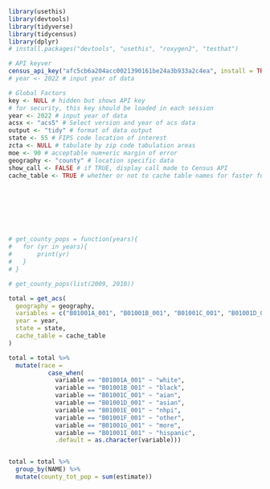 
```r

library(usethis)
library(devtools)
library(tidyverse)
library(tidycensus)
library(dplyr)
# install.packages("devtools", "usethis", "roxygen2", "testhat")

```


```r

# API keyver
census_api_key("afc5cb6a204acc0021390161be24a3b933a2c4ea", install = TRUE)
# year <- 2022 # input year of data 

# Global Factors
key <- NULL # hidden but shows API key 
# for security, this key should be loaded in each session
year <- 2022 # input year of data 
acsx <- "acs5" # Select version and year of acs data
output <- "tidy" # format of data output
state <- 55 # FIPS code location of interest
zcta <- NULL # tabulate by zip code tabulation areas
moe <- 90 # acceptable num+eric margin of error 
geography <- "county" # location specific data
show_call <- FALSE # if TRUE, display call made to Census API
cache_table <- TRUE # whether or not to cache table names for faster future access. Defaults to FALSE








# get_county_pops = function(years){
#   for (yr in years){
#       print(yr)
#   }
# }

# get_county_pops(list(2009, 2010))


```



```r

total = get_acs(
  geography = geography,
  variables = c("B01001A_001", "B01001B_001", "B01001C_001", "B01001D_001", "B01001E_001", "B01001F_001", "B01001G_001", "B01001I_001"),
  year = year,
  state = state,
  cache_table = cache_table
) 

total = total %>%
  mutate(race =
           case_when(
             variable == "B01001A_001" ~ "white",
             variable == "B01001B_001" ~ "black",
             variable == "B01001C_001" ~ "aian",
             variable == "B01001D_001" ~ "asian",
             variable == "B01001E_001" ~ "nhpi",
             variable == "B01001F_001" ~ "other",
             variable == "B01001G_001" ~ "more",
             variable == "B01001I_001" ~ "hispanic",
             .default = as.character(variable)))


total = total %>% 
  group_by(NAME) %>% 
  mutate(county_tot_pop = sum(estimate))



```